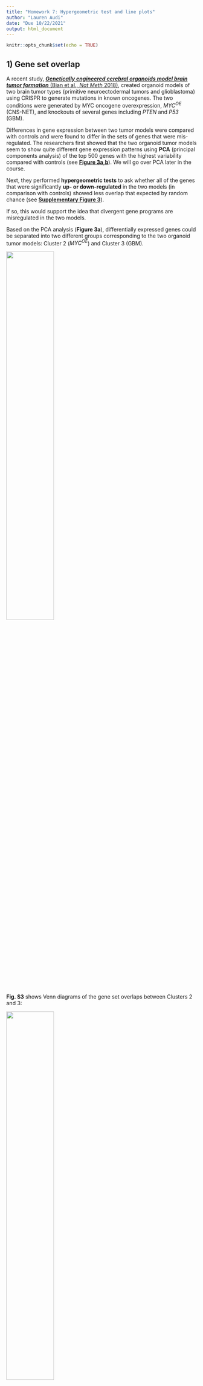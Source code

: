```yaml
---
title: "Homework 7: Hypergeometric test and line plots"
author: "Lauren Audi"
date: "Due 10/22/2021"
output: html_document
---
```


```r
knitr::opts_chunk$set(echo = TRUE)
```


## 1) Gene set overlap

A recent study, [***Genetically engineered cerebral organoids model brain tumor formation*** (Bian et al., *Nat Meth* 2018)](https://www.nature.com/articles/s41592-018-0070-7),
created organoid models of two brain tumor types (primitive neuroectodermal
tumors and glioblastoma) using CRISPR to generate mutations in known oncogenes. 
The two conditions were generated by MYC oncogene overexpression, *MYC^OE^* (CNS-NET), and knockouts of several genes including *PTEN* and *P53* (GBM).

Differences in gene expression between two tumor models were compared with controls
and were found to differ in the sets of genes that were mis-regulated. 
The researchers first showed that the two organoid tumor models seem to show quite different
gene expression patterns using **PCA** (principal components analysis) of the top 500
genes with the highest variability compared with controls (see [**Figure 3a,b**](https://www.nature.com/articles/s41592-018-0070-7/figures/3)). 
We will go over PCA later in the course.

Next, they performed **hypergeometric tests** to ask whether all of the genes that 
were significantly **up- or down-regulated** in the two models (in comparison with 
controls) showed less overlap that expected by random chance (see [**Supplementary Figure 3**](https://www.nature.com/articles/s41592-018-0070-7/figures/9)).

If so, this would support the idea that divergent gene programs are misregulated 
in the two models.

Based on the PCA analysis (**Figure 3a**), differentially expressed genes could be separated into two different groups corresponding to the two organoid tumor models: Cluster 2 (*MYC^OE^*) and Cluster 3 (GBM).

![](HW7_data/Bian_Fig3a.png){width=50%}

**Fig. S3** shows Venn diagrams of the gene set overlaps between Clusters 2 and 3:

![](HW7_data/Bian_FigS3a.png){width=50%}

Your question is whether the differentially expressed genes in these two clusters overlap by **less** than expected by chance. Here we will focus on just the **up-regulated genes**. How will you set up the problem?


### a) Expected gene set overlap based on independence

In total, 4034 genes were up-regulated in at least one of the organoid tumor models (vs. controls). The rest of the numbers you will need are shown in the Venn diagrams in Fig. S3. A framework for organizing the data has been set up below to help get you started.

```r
## Up-regulated genes ======================================================== #
## 4034 genes up-regulated in either experiment (vs control)
ol.obs = 92
A =  2155 + 92   # total size of Cluster 2 (Set A = bigger set)
B =  203 +  92   # total size of Cluster 3 (Set B = smaller set)
N = 4034  # total genes up-regulated in both experiments
# 

# # What is the expected overlap based on the null hypothesis of independence?
# [# genes in (A AND B)] = [# genes in A] * [# genes in B] / N

exp.overlap = A * B / N
print(paste("Expected overlap =", round(exp.overlap,2)))

```


### b) Hypergeometric test

Find a p-value for the observed overlap with a hypergeometric test using `dhyper` and `pyhper`. Remember, you are looking for less overlap than expected between the two sets (is this the lower tail or the upper tail?).

First, look up the documentation on these functions.
```r

?dhyper
?phyper
```

Here are some additional tips to help you figure out how to parameterize the functions:

+ $x$: this is the observed overlap
+ $m$: pick one gene set, call this Set A
+ $n$: this is the total number of genes NOT in Set A (out of all the up-regulated genes)
+ $k$: the other set (Set B)
  +  Note that the maximum possible size of the overlap would be the total size of the smaller gene set (which cluster is that here?)
  + It does not really matter which set you choose to use for $m$ or $k$; the p-value will be the same either way.

```r
## p-value using hypergeometric test ========================================= #

# using CDF function
# lower tail: overlap less than expected by chance, P(X < X or X = x)
overlap = 92 # observed overlap 

phyper(overlap, B, N - B, A)


# using PDF function 
sum(dhyper(0:ol.obs, B, N - B, A ))

```


### c) Fisher's Exact Test

The hypergeometric test is equivalent to a one-tailed Fisher's test (but it is 
actually more efficient in R). Use a Fisher's test to make the same comparison as above. Here are some helpful hints:

+ You want to perform a one-sided test for more extreme values than the ones observed, given all possible combinations of values "conditioned on fixed margins" (which tail are you looking for here?).
+ Make a contingency table: orientation is arbitrary, but by convention put the categories "of interest" first.
  + Put the overlap in the top left cell (*a*, a.k.a. $x_{11}$).
  + Put the remainder of the A and B sets (minus the overlap) in the right (*b*, $x_{12}$) and bottom left (*c*, $x_{21}$) cells.
  + Put the remainder of the up-regulated genes in (*d*, $x_{22}$).

```r
## with Fisher's exact test ================================================== #
#make contingency table 
OL = 92
A = 2155
B = 203
leftover = 4034 - (2155 + 92 + 203)


Observed <- rbind(c(OL, A),
                       c(B, leftover))
rownames(Observed) = c("Overlap", "A set")
colnames(Observed) = c("B set", "Remainder")
Observed

fisher.test(Observed)
```

### d) How do the p-values compare?

```r
#The p value in the phyper is slightly smaller than in fishers test 
```


## 2) Line plots: Mean, SD, SEM

Please read the short article *Error bars (Nat Meth 2013)* provided with this assignment.

### a) What is the difference between the standard error (SEM) of the mean and standard deviation?  
```r
# standard deviation (SD) measures the amount of variability, or dispersion, from the individual data values to the mean, while the standard error of the mean (SEM) measures how far the sample mean of the data is likely to be from the true population mean
```

### b) What are some common misconceptions about interpreting error bars?
```r
# - s.d. bars only indirectly support visual assessment of differences in values
# - the commonly held view that “if the s.e.m. bars do not overlap, the difference between the values is statistically significant” is incorrect
#expectation that a CI captures the mean of a second sample drawn from the same population with a CI% chance. Because CI position and size vary with each sample, this chance is actually lower
```

## 3) Cancer metabolism

In the paper [***Metabolic competition in the tumor microenvironment is a driver of cancer progression*** (Chang et al., *Cell* 2015)](https://www.ncbi.nlm.nih.gov/pmc/articles/PMC4864363/), the authors use mouse models to demonstrate that in cancers, T cells are metabolically restricted by tumor glucose consumption, ultimately allowing tumor progression. The authors use line graphs in **Figure 4B**:

![](HW7_data/Chang_Fig4B.png){width=60%}

### a) What question were the researchers trying to answer in this Figure?
```r
#How does tumor diameter change as a result of anti-body treatments over time? 

```

### b) How many replicates were performed, and what do the error bars represent?
```r
# There were 2 replicates and the error bars represent how far off the tumor size if from the true value at each data point. 
```

### c) Do you think this an appropriate way to represent the data? Why or why not, and how would you try to represent them?
```r
# I think it is fine. Perhaps a better way would be the y axis so you can see the error bars more clearly. Or have the line diameter reflect the SEM. 
```
    

## 4) Spindle dynamics in evolution

The paper [***Stoichiometric interactions explain spindle dynamics and scaling across 100 million years of nematode evolution*** (Farhadifar et al., *eLife* 2020)](https://elifesciences.org/articles/55877) explores spindle dynamics in *C. elegans* using a combination of imaging methods and QTL mapping of intercross lines. Below is reproduced Figure 3 from this article:

![](HW7_data/Farhadifar_Fig3.jpg){width=80%}

### a) What question were the researchers trying to answer in this figure?
```r
# How does spindle length change over time when two different variants are knocked out? 
```

### b) Panels C and D

About how many data points are there for each line? What do the error bars represent? Would you change anything about the way the data are represented?
```r
#Blue = N2 variant mean, Red =CB4856 variant with error bars representing. I don't know how many points there are, maybe 100? Doesn't say in fig description. I would use a violin plot to spread it out more and see the the points more clearly.
```

### c) Panels E and F

What is being plotted? What do the shaded areas represent, and why do you think the researchers chose to display the variation in their measurements in this way? Would you have done anything differently?
```r
# # The solid line is the mean and the shaded region (error bars ) is the SD. I think this is a nice way to deisplay the data because it is clear and easy to read without too many points clustering up the graphic. 
```


## 5) Line plots with SD or SEM

How would you plot similar graphs in R showing SD or SEM? The dataset "HW7_data.csv" contains eight replicate measurements across 20 timepoints (0-190 seconds) for a control and a treatment condition. The data are the raw (non-normalized) values used to generate the plots in Figure 6A from 
[Cipriani et al., eLife 2021](https://elifesciences.org/articles/60833).

### a) Calculate the mean, SD, SEM

Load the dataset and use the `dplyr` package to reformat it as follows:

+ Group the data by treatment and time (hint: use `group_by()`).
+ Add 3 new columns to the data frame containing group summaries for the mean, SEM, and SD (hint: use `summarise()`).
+ Add 4 new columns containing the upper and lower limits for the SEM and the SD.
  
```r
library(dplyr)

data = read.csv("HW7_data.csv", header = T, row.names = "X")
head(data)
se<- function(x) sd(x) / sqrt(length(x)) 


data2 = data %>%
  group_by(TREATMENT, time) %>%
  summarise(mean = mean(Values), sd = sd(Values), se =se(Values) ) %>% 
  mutate(upper_SEM = mean + se, 
         lower_SEM = mean - se, 
         upper_SD = mean + sd,
         lower_SD = mean - sd)
head(data2)

```
    

### b) Line plot with discrete error bars showing SD

Use `ggplot2` to create a line graph to plot the mean, with discrete error bars representing the standard deviation.

+ Map the data to time (x-axis) and mean (y-axis), and use color to indicate the treatment.
+ Use a line for the geom layer.
+ Add the error bars using `geom_errorbar()` (look this up to see how to add the upper and lower boundaries). Don't forget to map the color to the treatment.
+ Add axis labels for the time (in seconds) and the values (as "Relative fluorescence").

```r
library(ggplot2)

ggplot(data2, 
          aes(x=time,
               y= mean)) + 
  geom_line(aes(col =TREATMENT)) + 
  geom_errorbar(mapping=aes(x=time, ymin=lower_SD, ymax=upper_SD)) + 
  labs(x = "Time (sec)", y = "Relative Fluorescence")
  
#wtf?! this looks insane -- is this wrong??? 
```


### c) Line plot with shaded regions showing SEM

Use `ggplot2` to create a line graph to plot the mean, with a shaded area representing the standard error of the mean. This plot will use almost the exact same code as the last graph, except you will use `geom_ribbon()` to display the upper and lower bounds of the SEM.
      
```r
ggplot(data2, 
          aes(x=time,
               y= mean)) + 
  geom_line(aes(col =TREATMENT)) + 
  geom_ribbon(mapping=aes(x=time, ymin=lower_SEM, ymax=upper_SEM)) + 
  labs(x = "Time (sec)", y = "Relative Fluorescence")
```


### d) Which representation do you think is most effective for these data? What would you choose to do?
```r
# The second one clearly. The first one is way to cluttered and difficult to interpret. In the second one, you can see more cleary the delimiation of the error bars across both treatments. 
```

